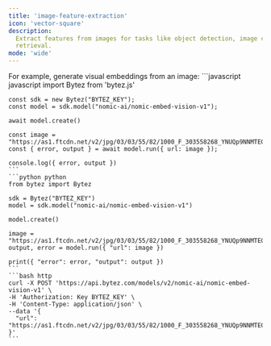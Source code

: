 ```yaml
---
title: 'image-feature-extraction'
icon: 'vector-square'
description:
  Extract features from images for tasks like object detection, image classification, and image
  retrieval.
mode: 'wide'
---
```



<Accordion defaultOpen title="Basic usage">
  For example, generate visual embeddings from an image:

  <CodeGroup>
    ```javascript javascript
    import Bytez from 'bytez.js'

    const sdk = new Bytez("BYTEZ_KEY");
    const model = sdk.model("nomic-ai/nomic-embed-vision-v1");

    await model.create()

    const image = "https://as1.ftcdn.net/v2/jpg/03/03/55/82/1000_F_303558268_YNUQp9NNMTE0X4zrj314mbWcDHd1pZPD.jpg"
    const { error, output } = await model.run({ url: image });

    console.log({ error, output })
    ```
    ```python python
    from bytez import Bytez

    sdk = Bytez("BYTEZ_KEY")
    model = sdk.model("nomic-ai/nomic-embed-vision-v1")

    model.create()

    image = "https://as1.ftcdn.net/v2/jpg/03/03/55/82/1000_F_303558268_YNUQp9NNMTE0X4zrj314mbWcDHd1pZPD.jpg"
    output, error = model.run({ "url": image })

    print({ "error": error, "output": output })
    ```
    ```bash http
    curl -X POST 'https://api.bytez.com/models/v2/nomic-ai/nomic-embed-vision-v1' \
    -H 'Authorization: Key BYTEZ_KEY' \
    -H 'Content-Type: application/json' \
    --data '{
      "url": "https://as1.ftcdn.net/v2/jpg/03/03/55/82/1000_F_303558268_YNUQp9NNMTE0X4zrj314mbWcDHd1pZPD.jpg"
    }'
    ```

  </CodeGroup>
  <Base64 type='image'/>

</Accordion>
